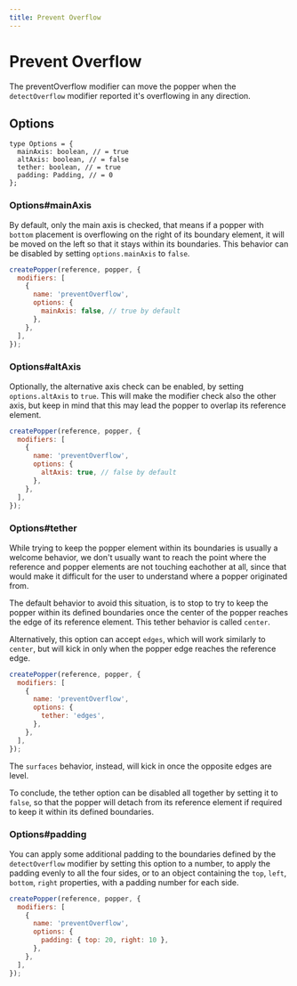 ```yaml
---
title: Prevent Overflow
---
```


# Prevent Overflow

The preventOverflow modifier can move the popper when the `detectOverflow`
modifier reported it's overflowing in any direction.

## Options

```flow
type Options = {
  mainAxis: boolean, // = true
  altAxis: boolean, // = false
  tether: boolean, // = true
  padding: Padding, // = 0
};
```

### Options#mainAxis

By default, only the main axis is checked, that means if a popper with `bottom`
placement is overflowing on the right of its boundary element, it will be moved
on the left so that it stays within its boundaries. This behavior can be
disabled by setting `options.mainAxis` to `false`.

```js
createPopper(reference, popper, {
  modifiers: [
    {
      name: 'preventOverflow',
      options: {
        mainAxis: false, // true by default
      },
    },
  ],
});
```

### Options#altAxis

Optionally, the alternative axis check can be enabled, by setting
`options.altAxis` to `true`. This will make the modifier check also the other
axis, but keep in mind that this may lead the popper to overlap its reference
element.

```js
createPopper(reference, popper, {
  modifiers: [
    {
      name: 'preventOverflow',
      options: {
        altAxis: true, // false by default
      },
    },
  ],
});
```

### Options#tether

While trying to keep the popper element within its boundaries is usually a
welcome behavior, we don't usually want to reach the point where the reference
and popper elements are not touching eachother at all, since that would make it
difficult for the user to understand where a popper originated from.

The default behavior to avoid this situation, is to stop to try to keep the
popper within its defined boundaries once the center of the popper reaches the
edge of its reference element. This tether behavior is called `center`.

Alternatively, this option can accept `edges`, which will work similarly to
`center`, but will kick in only when the popper edge reaches the reference edge.

```js
createPopper(reference, popper, {
  modifiers: [
    {
      name: 'preventOverflow',
      options: {
        tether: 'edges',
      },
    },
  ],
});
```

The `surfaces` behavior, instead, will kick in once the opposite edges are
level.

To conclude, the tether option can be disabled all together by setting it to
`false`, so that the popper will detach from its reference element if required
to keep it within its defined boundaries.

### Options#padding

You can apply some additional padding to the boundaries defined by the
`detectOverflow` modifier by setting this option to a number, to apply the
padding evenly to all the four sides, or to an object containing the `top`,
`left`, `bottom`, `right` properties, with a padding number for each side.

```js
createPopper(reference, popper, {
  modifiers: [
    {
      name: 'preventOverflow',
      options: {
        padding: { top: 20, right: 10 },
      },
    },
  ],
});
```
